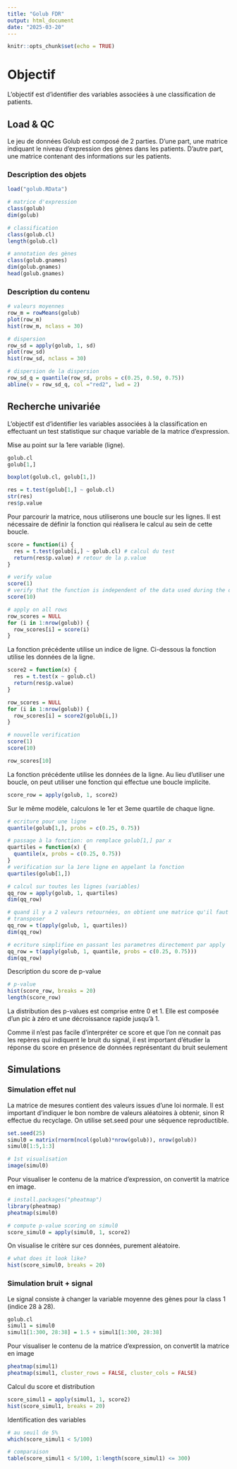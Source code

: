 ```yaml
---
title: "Golub FDR"
output: html_document
date: "2025-03-20"
---
```


```r
knitr::opts_chunk$set(echo = TRUE)
```

# Objectif

L'objectif est d'identifier des variables associées à une classification de patients.

## Load & QC

Le jeu de données Golub est composé de 2 parties. D'une part, une matrice indiquant le niveau d'expression des gènes dans les patients. D'autre part, une matrice contenant des informations sur les patients.

### Description des objets

```r
load("golub.RData")

# matrice d'expression
class(golub)
dim(golub)

# classification
class(golub.cl)
length(golub.cl)

# annotation des gènes
class(golub.gnames)
dim(golub.gnames)
head(golub.gnames)
```

### Description du contenu

```r
# valeurs moyennes
row_m = rowMeans(golub)
plot(row_m)
hist(row_m, nclass = 30)

# dispersion
row_sd = apply(golub, 1, sd)
plot(row_sd)
hist(row_sd, nclass = 30)

# dispersion de la dispersion
row_sd_q = quantile(row_sd, probs = c(0.25, 0.50, 0.75))
abline(v = row_sd_q, col ="red2", lwd = 2)
```

## Recherche univariée

L'objectif est d'identifier les variables associées à la classification en effectuant un test statistique sur chaque variable de la matrice d'expression.

Mise au point sur la 1ere variable (ligne).

```r
golub.cl
golub[1,]

boxplot(golub.cl, golub[1,])

res = t.test(golub[1,] ~ golub.cl)
str(res)
res$p.value
```

Pour parcourir la matrice, nous utiliserons une boucle sur les lignes. Il est nécessaire de définir la fonction qui réalisera le calcul au sein de cette boucle.

```r
score = function(i) {
  res = t.test(golub[i,] ~ golub.cl) # calcul du test
  return(res$p.value) # retour de la p.value
}

# verify value
score(1)
# verify that the function is independent of the data used during the development
score(10)

# apply on all rows
row_scores = NULL
for (i in 1:nrow(golub)) {
  row_scores[i] = score(i)
}
```

La fonction précédente utilise un indice de ligne. Ci-dessous la fonction utilise les données de la ligne.

```r
score2 = function(x) {
  res = t.test(x ~ golub.cl)
  return(res$p.value)
}

row_scores = NULL
for (i in 1:nrow(golub)) {
  row_scores[i] = score2(golub[i,])
}

# nouvelle verification
score(1)
score(10)

row_scores[10]
```

La fonction précédente utilise les données de la ligne. Au lieu d'utiliser une boucle, on peut utiliser une fonction qui effectue une boucle implicite.

```r
score_row = apply(golub, 1, score2)
```

Sur le même modèle, calculons le 1er et 3eme quartile de chaque ligne.

```r
# ecriture pour une ligne
quantile(golub[1,], probs = c(0.25, 0.75))

# passage à la fonction: on remplace golub[1,] par x
quartiles = function(x) {
  quantile(x, probs = c(0.25, 0.75))
}
# verification sur la 1ere ligne en appelant la fonction
quartiles(golub[1,])

# calcul sur toutes les lignes (variables)
qq_row = apply(golub, 1, quartiles)
dim(qq_row)

# quand il y a 2 valeurs retournées, on obtient une matrice qu'il faut
# transposer
qq_row = t(apply(golub, 1, quartiles))
dim(qq_row)

# ecriture simplifiee en passant les parametres directement par apply
qq_row = t(apply(golub, 1, quantile, probs = c(0.25, 0.75)))
dim(qq_row)
```

Description du score de p-value

```r
# p-value
hist(score_row, breaks = 20)
length(score_row)
```

La distribution des p-values est comprise entre 0 et 1. Elle est composée d'un pic à zéro et une décroissance rapide jusqu'à 1.

Comme il n'est pas facile d'interpréter ce score et que l'on ne connait pas les repères qui indiquent le bruit du signal, il est important d'étudier la réponse du score en présence de données représentant du bruit seulement


## Simulations

### Simulation effet nul

La matrice de mesures contient des valeurs issues d'une loi normale. Il est important d'indiquer le bon nombre de valeurs aléatoires à obtenir, sinon R effectue du recyclage. On utilise set.seed pour une séquence reproductible.

```r
set.seed(25)
simul0 = matrix(rnorm(ncol(golub)*nrow(golub)), nrow(golub))
simul0[1:5,1:3]

# 1st visualisation
image(simul0)
```

Pour visualiser le contenu de la matrice d'expression, on convertit la matrice en image.

```r
# install.packages("pheatmap")
library(pheatmap)
pheatmap(simul0)

# compute p-value scoring on simul0
score_simul0 = apply(simul0, 1, score2)
```

On visualise le critère sur ces données, purement aléatoire.
```r
# what does it look like?
hist(score_simul0, breaks = 20)
```


### Simulation bruit + signal

Le signal consiste à changer la variable moyenne des gènes pour la class 1 (indice 28 à 28).

```r
golub.cl
simul1 = simul0
simul1[1:300, 28:38] = 1.5 + simul1[1:300, 28:38]
```

Pour visualiser le contenu de la matrice d'expression, on convertit la matrice en image

```r
pheatmap(simul1)
pheatmap(simul1, cluster_rows = FALSE, cluster_cols = FALSE)
```

Calcul du score et distribution
```r
score_simul1 = apply(simul1, 1, score2)
hist(score_simul1, breaks = 20)
```

Identification des variables
```r
# au seuil de 5%
which(score_simul1 < 5/100)

# comparaison
table(score_simul1 < 5/100, 1:length(score_simul1) <= 300)
```

